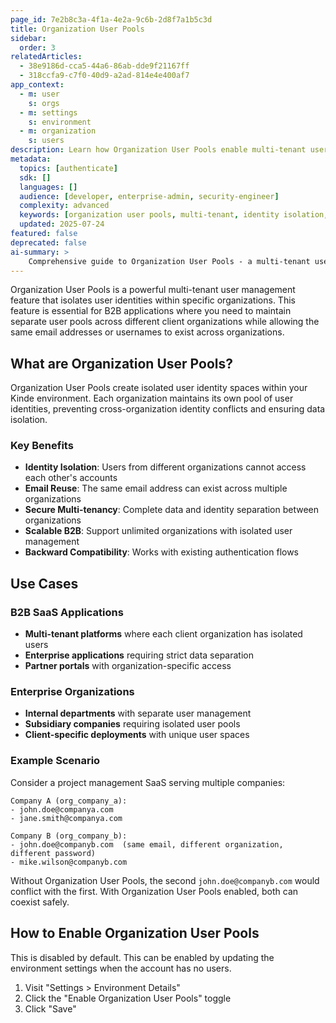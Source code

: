 ```yaml
---
page_id: 7e2b8c3a-4f1a-4e2a-9c6b-2d8f7a1b5c3d
title: Organization User Pools
sidebar:
  order: 3
relatedArticles:
  - 38e9186d-cca5-44a6-86ab-dde9f21167ff
  - 318ccfa9-c7f0-40d9-a2ad-814e4e400af7
app_context:
  - m: user
    s: orgs
  - m: settings
    s: environment
  - m: organization
    s: users
description: Learn how Organization User Pools enable multi-tenant user management by isolating identities within organizations, supporting identity uniqueness, authentication scoping, and secure access control for B2B environments.
metadata:
  topics: [authenticate]
  sdk: []
  languages: []
  audience: [developer, enterprise-admin, security-engineer]
  complexity: advanced
  keywords: [organization user pools, multi-tenant, identity isolation, B2B authentication, user management, organization scoping]
  updated: 2025-07-24
featured: false
deprecated: false
ai-summary: >
    Comprehensive guide to Organization User Pools - a multi-tenant user management feature that isolates user identities within organizations for secure B2B environments.
---
```


Organization User Pools is a powerful multi-tenant user management feature that isolates user identities within specific organizations. This feature is essential for B2B applications where you need to maintain separate user pools across different client organizations while allowing the same email addresses or usernames to exist across organizations.

## What are Organization User Pools?

Organization User Pools create isolated user identity spaces within your Kinde environment. Each organization maintains its own pool of user identities, preventing cross-organization identity conflicts and ensuring data isolation.

### Key Benefits

- **Identity Isolation**: Users from different organizations cannot access each other's accounts
- **Email Reuse**: The same email address can exist across multiple organizations
- **Secure Multi-tenancy**: Complete data and identity separation between organizations
- **Scalable B2B**: Support unlimited organizations with isolated user management
- **Backward Compatibility**: Works with existing authentication flows

## Use Cases

### B2B SaaS Applications
- **Multi-tenant platforms** where each client organization has isolated users
- **Enterprise applications** requiring strict data separation
- **Partner portals** with organization-specific access

### Enterprise Organizations
- **Internal departments** with separate user management
- **Subsidiary companies** requiring isolated user pools
- **Client-specific deployments** with unique user spaces

### Example Scenario

Consider a project management SaaS serving multiple companies:

```
Company A (org_company_a):
- john.doe@companya.com
- jane.smith@companya.com

Company B (org_company_b):
- john.doe@companyb.com  (same email, different organization, different password)
- mike.wilson@companyb.com
```

Without Organization User Pools, the second `john.doe@companyb.com` would conflict with the first. With Organization User Pools enabled, both can coexist safely.

## How to Enable Organization User Pools

This is disabled by default. This can be enabled by updating the environment settings when the account has no users.

1. Visit "Settings > Environment Details" 
2. Click the "Enable Organization User Pools" toggle
3. Click "Save"

